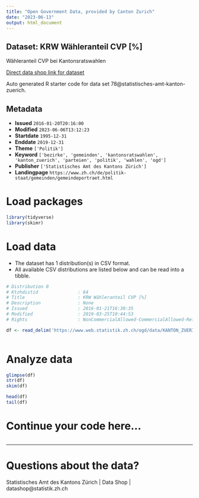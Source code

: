 ```yaml
---
title: "Open Government Data, provided by Canton Zurich"
date: "2023-06-13"
output: html_document
---
```


## Dataset: KRW Wähleranteil CVP [%]

Wähleranteil CVP bei Kantonsratswahlen

[Direct data shop link for dataset](https://www.zh.ch/de/politik-staat/opendata.html#/datasets/78@statistisches-amt-kanton-zuerich)

Auto generated R starter code for data set 78@statistisches-amt-kanton-zuerich.

## Metadata

- **Issued** `2016-01-20T20:16:00`
- **Modified** `2023-06-06T13:12:23`
- **Startdate** `1995-12-31`
- **Enddate** `2019-12-31`
- **Theme** `['Politik']`
- **Keyword** `['bezirke', 'gemeinden', 'kantonsratswahlen', 'kanton_zuerich', 'parteien', 'politik', 'wahlen', 'ogd']`
- **Publisher** `['Statistisches Amt des Kantons Zürich']`
- **Landingpage** `https://www.zh.ch/de/politik-staat/gemeinden/gemeindeportraet.html`


# Load packages

```r

library(tidyverse)
library(skimr)

```

# Load data

-   The dataset has 1 distribution(s) in CSV format.
-   All available CSV distributions are listed below and can be read into a tibble.

```r

# Distribution 0
# Ktzhdistid               : 64
# Title                    : KRW Wähleranteil CVP [%]
# Description              : None
# Issued                   : 2016-01-21T16:30:35
# Modified                 : 2019-03-25T10:44:53
# Rights                   : NonCommercialAllowed-CommercialAllowed-ReferenceRequired

df <- read_delim('https://www.web.statistik.zh.ch/ogd/data/KANTON_ZUERICH_114.csv')



```

# Analyze data

```r

glimpse(df)
str(df)
skim(df)

head(df)
tail(df)

```

# Continue your code here...

```r

```

------------------------------------------------------------------------

# Questions about the data?

Statistisches Amt des Kantons Zürich | Data Shop | datashop@statistik.zh.ch
